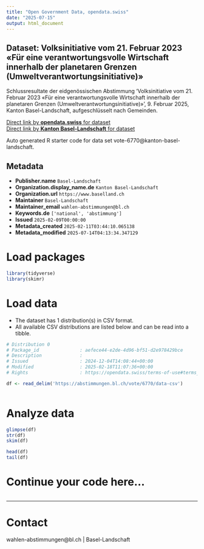 ```yaml
---
title: "Open Government Data, opendata.swiss"
date: "2025-07-15"
output: html_document
---
```


## Dataset: Volksinitiative vom 21. Februar 2023 «Für eine verantwortungsvolle Wirtschaft innerhalb der planetaren Grenzen (Umweltverantwortungsinitiative)»

Schlussresultate der eidgenössischen Abstimmung 'Volksinitiative vom 21. Februar 2023 «Für eine verantwortungsvolle Wirtschaft innerhalb der planetaren Grenzen (Umweltverantwortungsinitiative)»', 9. Februar 2025, Kanton Basel-Landschaft, aufgeschlüsselt nach Gemeinden.

[Direct link by **opendata.swiss** for dataset](https://opendata.swiss/de/dataset/volksinitiative-vom-21-februar-2023-fur-eine-verantwortungsvolle-wirtschaft-innerhalb-der-plane1)<br>
[Direct link by **Kanton Basel-Landschaft** for dataset](https://abstimmungen.bl.ch/vote/6770/data)

Auto generated R starter code for data set vote-6770@kanton-basel-landschaft.

## Metadata

- **Publisher.name** `Basel-Landschaft`
- **Organization.display_name.de** `Kanton Basel-Landschaft`
- **Organization.url** `https://www.baselland.ch`
- **Maintainer** `Basel-Landschaft`
- **Maintainer_email** `wahlen-abstimmungen@bl.ch`
- **Keywords.de** `['national', 'abstimmung']`
- **Issued** `2025-02-09T00:00:00`
- **Metadata_created** `2025-02-11T03:44:10.065138`
- **Metadata_modified** `2025-07-14T04:13:34.347129`


# Load packages

```r

library(tidyverse)
library(skimr)

```

# Load data

-   The dataset has 1 distribution(s) in CSV format.
-   All available CSV distributions are listed below and can be read into a tibble.

```r

# Distribution 0
# Package_id               : aefece44-e2de-4d96-bf51-d2e978429bce
# Description              : 
# Issued                   : 2024-12-04T14:08:44+00:00
# Modified                 : 2025-02-18T11:07:36+00:00
# Rights                   : https://opendata.swiss/terms-of-use#terms_by

df <- read_delim('https://abstimmungen.bl.ch/vote/6770/data-csv')



```

# Analyze data

```r

glimpse(df)
str(df)
skim(df)

head(df)
tail(df)

```

# Continue your code here...

```r

```

------------------------------------------------------------------------

# Contact

wahlen-abstimmungen@bl.ch | Basel-Landschaft
